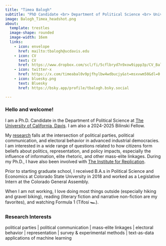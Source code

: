 ```yaml
---
title: "Timea Balogh"
subtitle: "PhD Candidate <br> Department of Political Science <br> University of California, Davis"
image: Balogh_Timea_headshot.png
about: 
  template: trestles
  image-shape: rounded
  image-width: 16em
  links:
    - icon: envelope
      href: mailto:tbalogh@ucdavis.edu
    - icon: CV
      text: CV
      href: https://www.dropbox.com/scl/fi/5cflbryd7n9xow9ippp3p/CV_Balogh_Timea.pdf?rlkey=etswxn
    - icon: twitter-x
      href: https://x.com/timeabal0v9pjfhylbw4wdbucjy&st=msxvwm50&dl=0
    - icon: bluesky.png
      text: Bluesky
      href: https://bsky.app/profile/tbalogh.bsky.social

---   
```



### Hello and welcome!

I am a Ph.D. Candidate in the Department of Political Science at [The University of California, Davis](https://ps.ucdavis.edu/). I am also a 2024-2025 Bilinski Fellow.

My [research](research.qmd) falls at the intersection of political parties, political communication, and electoral behavior in advanced industrial democracies. I am interested in a wide range of questions related to how citizens form beliefs about politics, representation, and policy impacts, especially the influence of information, elite rhetoric, and other mass-elite linkages. During my Ph.D., I have also been involved with [The Institute for Replication](https://i4replication.org/).

Prior to starting graduate school, I received B.A.s in Political Science and Economics at Colorado State University in 2018 and worked as a Legislative Intern at the Colorado General Assembly.

When I am not working, I love doing most things outside (especially hiking and gravel biking), reading (literary fiction and narrative non-fiction are my favorites), and watching Formula 1 (Tifosi 🏎️).

### Research Interests

political parties | political communication | mass-elite linkages | electoral behavior |  representation | survey & experimental methods | text-as-data applications of machine learning


